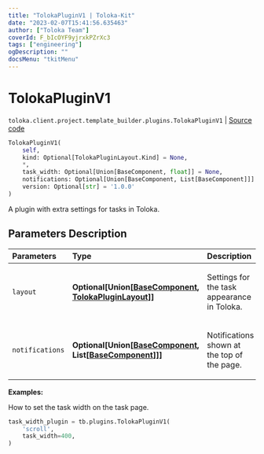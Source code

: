 ```yaml
---
title: "TolokaPluginV1 | Toloka-Kit"
date: "2023-02-07T15:41:56.635463"
author: ["Toloka Team"]
coverId: F_bIcOYF9yjrxkPZrXc3
tags: ["engineering"]
ogDescription: ""
docsMenu: "tkitMenu"
---
```


# TolokaPluginV1
`toloka.client.project.template_builder.plugins.TolokaPluginV1` | [Source code](https://github.com/Toloka/toloka-kit/blob/v1.1.3/src/client/project/template_builder/plugins.py#L171)

```python
TolokaPluginV1(
    self,
    kind: Optional[TolokaPluginLayout.Kind] = None,
    *,
    task_width: Optional[Union[BaseComponent, float]] = None,
    notifications: Optional[Union[BaseComponent, List[BaseComponent]]] = None,
    version: Optional[str] = '1.0.0'
)
```

A plugin with extra settings for tasks in Toloka.

## Parameters Description

| Parameters | Type | Description |
| :----------| :----| :-----------|
`layout`|**Optional\[Union\[[BaseComponent](/docs-new/toloka-kit/reference/toloka.client.project.template_builder.base.BaseComponent), [TolokaPluginLayout](/docs-new/toloka-kit/reference/toloka.client.project.template_builder.plugins.TolokaPluginV1.TolokaPluginLayout)\]\]**|<p>Settings for the task appearance in Toloka.</p>
`notifications`|**Optional\[Union\[[BaseComponent](/docs-new/toloka-kit/reference/toloka.client.project.template_builder.base.BaseComponent), List\[[BaseComponent](/docs-new/toloka-kit/reference/toloka.client.project.template_builder.base.BaseComponent)\]\]\]**|<p>Notifications shown at the top of the page.</p>

**Examples:**

How to set the task width on the task page.

```python
task_width_plugin = tb.plugins.TolokaPluginV1(
    'scroll',
    task_width=400,
)
```
